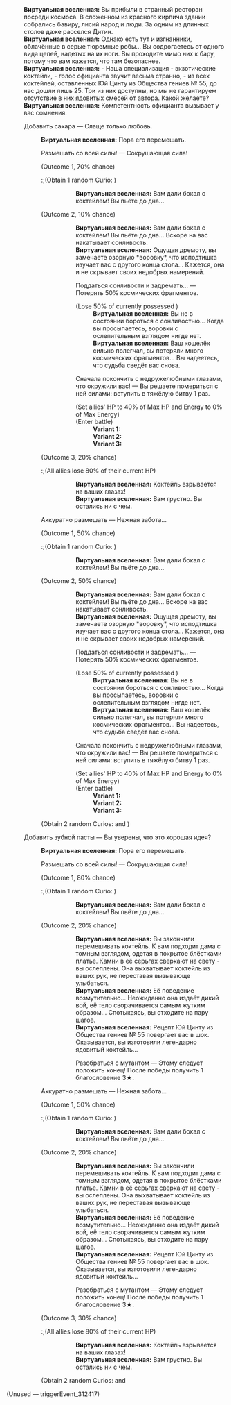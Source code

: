{{Диалог Начало}}
:'''Виртуальная вселенная:''' Вы прибыли в странный ресторан посреди космоса. В сложенном из красного кирпича здании собрались бавиру, лисий народ и люди. За одним из длинных столов даже расселся Дитин.
:'''Виртуальная вселенная:''' Однако есть тут и изгнанники, облачённые в серые тюремные робы... Вы содрогаетесь от одного вида цепей, надетых на их ноги. Вы проходите мимо них к бару, потому что вам кажется, что там безопаснее.
:'''Виртуальная вселенная:''' - Наша специализация - экзотические коктейли, - голос официанта звучит весьма странно, - из всех коктейлей, оставленных Юй Цинту из Общества гениев №&nbsp;55, до нас дошли лишь 25. Три из них доступны, но мы не гарантируем отсутствие в них ядовитых смесей от автора. Какой желаете?
:'''Виртуальная вселенная:''' Компетентность официанта вызывает у вас сомнения.
:{{Диалог|Звезда}} Добавить сахара &mdash; Слаще только любовь.
::'''Виртуальная вселенная:''' Пора его перемешать.
::{{Диалог|Звезда}} Размешать со всей силы! &mdash; Сокрушающая сила!
::;(Outcome 1, 70% chance)
:::;(Obtain 1 random Curio&colon; {{Item|The Pinkest Collision|20|type=Curio}})
::::'''Виртуальная вселенная:''' Вам дали бокал с коктейлем! Вы пьёте до дна...
::;(Outcome 2, 10% chance)
::::'''Виртуальная вселенная:''' Вам дали бокал с коктейлем! Вы пьёте до дна... Вскоре на вас накатывает сонливость.
::::'''Виртуальная вселенная:''' Ощущая дремоту, вы замечаете озорную *воровку*, что исподтишка изучает вас с другого конца стола... Кажется, она и не скрывает своих недобрых намерений.
::::{{Диалог|Звезда}} Поддаться сонливости и задремать... &mdash; Потерять 50% космических фрагментов.
::::;(Lose 50% of currently possessed {{Предмет|Космические фрагменты|20}})
:::::'''Виртуальная вселенная:''' Вы не в состоянии бороться с сонливостью... Когда вы просыпаетесь, воровки с ослепительным взглядом нигде нет.
:::::'''Виртуальная вселенная:''' Ваш кошелёк сильно полегчал, вы потеряли много космических фрагментов... Вы надеетесь, что судьба сведёт вас снова.
::::{{Диалог|Звезда}} Сначала покончить с недружелюбными глазами, что окружили вас! &mdash; Вы решаете помериться с ней силами: вступить в тяжёлую битву 1 раз.
::::;(Set allies' HP to 40% of Max HP and Energy to 0% of Max Energy)
::::;(Enter battle)
:::::'''Variant 1:''' {{Список врагов|mode=sent|Лейтенант Среброгривых Стражей*1/-25% НР}}
:::::'''Variant 2:''' {{Список врагов|mode=sent|Ауруматон-привратник*1/-25% НР}}
:::::'''Variant 3:''' {{Список врагов|mode=sent|Ученик Санктус Медикус: Оборотень*1/-25% НР}}
::;(Outcome 3, 20% chance)
:::;(All allies lose 80% of their current HP)
::::'''Виртуальная вселенная:''' Коктейль взрывается на ваших глазах!
::::'''Виртуальная вселенная:''' Вам грустно. Вы остались ни с чем.
::{{Диалог|Звезда}} Аккуратно размешать &mdash; Нежная забота...
::;(Outcome 1, 50% chance)
:::;(Obtain 1 random Curio&colon; {{Item|The Pinkest Collision|20|type=Curio}})
::::'''Виртуальная вселенная:''' Вам дали бокал с коктейлем! Вы пьёте до дна...
::;(Outcome 2, 50% chance)
::::'''Виртуальная вселенная:''' Вам дали бокал с коктейлем! Вы пьёте до дна... Вскоре на вас накатывает сонливость.
::::'''Виртуальная вселенная:''' Ощущая дремоту, вы замечаете озорную *воровку*, что исподтишка изучает вас с другого конца стола... Кажется, она и не скрывает своих недобрых намерений.
::::{{Диалог|Звезда}} Поддаться сонливости и задремать... &mdash; Потерять 50% космических фрагментов.
::::;(Lose 50% of currently possessed {{Предмет|Космические фрагменты|20}})
:::::'''Виртуальная вселенная:''' Вы не в состоянии бороться с сонливостью... Когда вы просыпаетесь, воровки с ослепительным взглядом нигде нет.
:::::'''Виртуальная вселенная:''' Ваш кошелёк сильно полегчал, вы потеряли много космических фрагментов... Вы надеетесь, что судьба сведёт вас снова.
::::{{Диалог|Звезда}} Сначала покончить с недружелюбными глазами, что окружили вас! &mdash; Вы решаете помериться с ней силами: вступить в тяжёлую битву 1 раз.
::::;(Set allies' HP to 40% of Max HP and Energy to 0% of Max Energy)
::::;(Enter battle)
:::::'''Variant 1:''' {{Список врагов|mode=sent|Лейтенант Среброгривых Стражей*1/-25% НР}}
:::::'''Variant 2:''' {{Список врагов|mode=sent|Ауруматон-привратник*1/-25% НР}}
:::::'''Variant 3:''' {{Список врагов|mode=sent|Ученик Санктус Медикус: Оборотень*1/-25% НР}}
::{{SU Special Dialogue|Эрудиция|Вычислить способ получше|До дна...}}
::;(Obtain 2 random Curios&colon; {{Item|The Pinkest Collision|20|type=Curio}} and {{Item|Thalan Toxi-Flame|20|type=Curio}})
:{{Диалог|Звезда}} Добавить зубной пасты &mdash; Вы уверены, что это хорошая идея?
::'''Виртуальная вселенная:''' Пора его перемешать.
::{{Диалог|Звезда}} Размешать со всей силы! &mdash; Сокрушающая сила!
::;(Outcome 1, 80% chance)
:::;(Obtain 1 random Curio&colon; {{Item|Thalan Toxi-Flame|20|type=Curio}})
::::'''Виртуальная вселенная:''' Вам дали бокал с коктейлем! Вы пьёте до дна...
::;(Outcome 2, 20% chance)
::::'''Виртуальная вселенная:''' Вы закончили перемешивать коктейль. К вам подходит дама с томным взглядом, одетая в покрытое блёстками платье. Камни в её серьгах сверкают на свету - вы ослеплены. Она выхватывает коктейль из ваших рук, не переставая вызывающе улыбаться.
::::'''Виртуальная вселенная:''' Её поведение возмутительно... Неожиданно она издаёт дикий вой, её тело сворачивается самым жутким образом... Спотыкаясь, вы отходите на пару шагов.
::::'''Виртуальная вселенная:''' Рецепт Юй Цинту из Общества гениев №&nbsp;55 повергает вас в шок. Оказывается, вы изготовили легендарно ядовитый коктейль...
::::{{Диалог|Звезда}} Разобраться с мутантом &mdash; Этому следует положить конец! После победы получить 1 благословение 3★.
:::;(Enter battle)
::::'''Variant 1:''' {{Список врагов|mode=sent|Ученик Санктус Медикус: Оборотень (неисправный)*1/-25% НР}}
::::'''Variant 2:''' {{Список врагов|mode=sent|Буревестник (неисправный)*1/-25% НР}}
::::'''Variant 3:''' {{Список врагов|mode=sent|Тень вечнозимья*2/-25% НР; Тень хранительницы (неисправная)*1/-25% НР}}
::{{Диалог|Звезда}} Аккуратно размешать &mdash; Нежная забота...
::;(Outcome 1, 50% chance)
:::;(Obtain 1 random Curio&colon; {{Item|Thalan Toxi-Flame|20|type=Curio}})
::::'''Виртуальная вселенная:''' Вам дали бокал с коктейлем! Вы пьёте до дна...
::;(Outcome 2, 20% chance)
::::'''Виртуальная вселенная:''' Вы закончили перемешивать коктейль. К вам подходит дама с томным взглядом, одетая в покрытое блёстками платье. Камни в её серьгах сверкают на свету - вы ослеплены. Она выхватывает коктейль из ваших рук, не переставая вызывающе улыбаться.
::::'''Виртуальная вселенная:''' Её поведение возмутительно... Неожиданно она издаёт дикий вой, её тело сворачивается самым жутким образом... Спотыкаясь, вы отходите на пару шагов.
::::'''Виртуальная вселенная:''' Рецепт Юй Цинту из Общества гениев №&nbsp;55 повергает вас в шок. Оказывается, вы изготовили легендарно ядовитый коктейль...
::::{{Диалог|Звезда}} Разобраться с мутантом &mdash; Этому следует положить конец! После победы получить 1 благословение 3★.
:::;(Enter battle)
::::'''Variant 1:''' {{Список врагов|mode=sent|Ученик Санктус Медикус: Оборотень (неисправный)*1/-25% НР}}
::::'''Variant 2:''' {{Список врагов|mode=sent|Буревестник (неисправный)*1/-25% НР}}
::::'''Variant 3:''' {{Список врагов|mode=sent|Тень вечнозимья*2/-25% НР; Тень хранительницы (неисправная)*1/-25% НР}}
::;(Outcome 3, 30% chance)
:::;(All allies lose 80% of their current HP)
::::'''Виртуальная вселенная:''' Коктейль взрывается на ваших глазах!
::::'''Виртуальная вселенная:''' Вам грустно. Вы остались ни с чем.
::{{SU Special Dialogue|Эрудиция|Вычислить способ получше|До дна...}}
::;(Obtain 2 random Curios&colon; {{Item|The Pinkest Collision|20|type=Curio}} and {{Item|Thalan Toxi-Flame|20|type=Curio}}

;(Unused &mdash; triggerEvent_312417)

{{Диалог Конец}}
